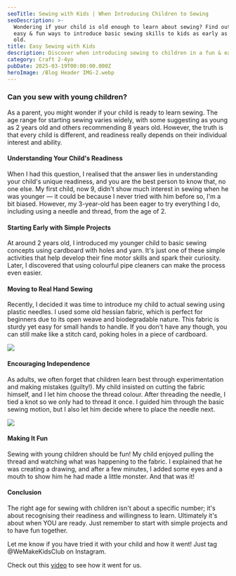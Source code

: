 ```yaml
---
seoTitle: Sewing with Kids | When Introducing Children to Sewing
seoDescription: >-
  Wondering if your child is old enough to learn about sewing? Find out some
  easy & fun ways to introduce basic sewing skills to kids as early as 2-3 year
  old.
title: Easy Sewing with Kids
description: Discover when introducing sewing to children in a fun & easy way.
category: Craft 2-4yo
pubDate: 2025-03-19T00:00:00.000Z
heroImage: /Blog Header IMG-2.webp
---
```


### Can you sew with young children?

As a parent, you might wonder if your child is ready to learn sewing. The age range for starting sewing varies widely, with some suggesting as young as 2 years old and others recommending 8 years old. However, the truth is that every child is different, and readiness really depends on their individual interest and ability.

#### Understanding Your Child's Readiness

When I had this question, I realised that the answer lies in understanding your child's unique readiness, and you are the best person to know that, no one else. My first child, now 9, didn't show much interest in sewing when he was younger — it could be because I never tried with him before so, I'm a bit biased. However, my 3-year-old has been eager to try everything I do, including using a needle and thread, from the age of 2.

#### Starting Early with Simple Projects

At around 2 years old, I introduced my younger child to basic sewing concepts using cardboard with holes and yarn. It's just one of these simple activities that help develop their fine motor skills and spark their curiosity. Later, I discovered that using colourful pipe cleaners can make the process even easier.

#### Moving to Real Hand Sewing

Recently, I decided it was time to introduce my child to actual sewing using plastic needles. I used some old hessian fabric, which is perfect for beginners due to its open weave and biodegradable nature. This fabric is sturdy yet easy for small hands to handle. If you don't have any though, you can still make like a stitch card, poking holes in a piece of cardboard.

![](/IMG_3431-2.webp)

#### Encouraging Independence

As adults, we often forget that children learn best through experimentation and making mistakes (guilty!). My child insisted on cutting the fabric himself, and I let him choose the thread colour. After threading the needle, I tied a knot so we only had to thread it once. I guided him through the basic sewing motion, but I also let him decide where to place the needle next.

![](/IMG_3614.jpg)

#### Making It Fun

Sewing with young children should be fun! My child enjoyed pulling the thread and watching what was happening to the fabric. I explained that he was creating a drawing, and after a few minutes, I added some eyes and a mouth to show him he had made a little monster. And that was it!

#### Conclusion

The right age for sewing with children isn't about a specific number; it's about recognising their readiness and willingness to learn. Ultimately it's about when YOU are ready. Just remember to start with simple projects and to have fun together.

Let me know if you have tried it with your child and how it went! Just tag @WeMakeKidsClub on Instagram.

Check out this [video](https://www.instagram.com/p/DHBx8httCZi/) to see how it went for us.
